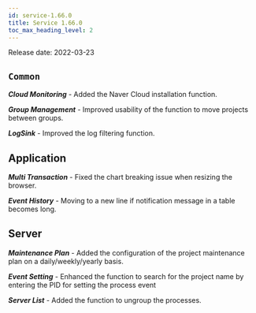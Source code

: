 ```yaml
---
id: service-1.66.0
title: Service 1.66.0
toc_max_heading_level: 2
---
```



Release date: 2022-03-23

## `Common`

**_Cloud Monitoring_** - Added the Naver Cloud installation function.

**_Group Management_** - Improved usability of the function to move projects between groups.

**_LogSink_** - Improved the log filtering function.

## Application

**_Multi Transaction_** - Fixed the chart breaking issue when resizing the browser.

**_Event History_** - Moving to a new line if notification message in a table becomes long.

## Server

**_Maintenance Plan_** - Added the configuration of the project maintenance plan on a daily/weekly/yearly basis. 

**_Event Setting_** - Enhanced the function to search for the project name by entering the PID for setting the process event

**_Server List_** - Added the function to ungroup the processes.
